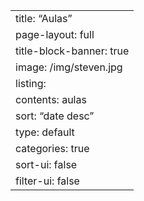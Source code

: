 ---
title: "Aulas"
page-layout: full
title-block-banner: true
image: /img/steven.jpg
listing:
  contents: aulas
  sort: "date desc"
  type: default
  categories: true
  sort-ui: false
  filter-ui: false
---